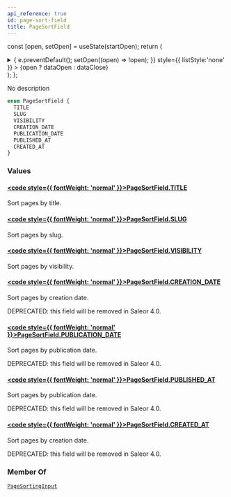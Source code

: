 ```yaml
---
api_reference: true
id: page-sort-field
title: PageSortField
---
```






const [open, setOpen] = useState(startOpen);
return (
<details {...(open ? { open: true } : {})} className="details" style={{ border:'none', boxShadow:'none', background:'var(--ifm-background-color)' }}>
<summary
onClick={(e) => {
e.preventDefault();
setOpen((open) => !open);
}}
style={{ listStyle:'none' }} >
{open ? dataOpen : dataClose}
</summary>
{open && children}
</details>
);
};

No description

```graphql
enum PageSortField {
  TITLE
  SLUG
  VISIBILITY
  CREATION_DATE
  PUBLICATION_DATE
  PUBLISHED_AT
  CREATED_AT
}
```

### Values

#### [<code style={{ fontWeight: 'normal' }}>PageSortField.<b>TITLE</b></code>](#)

Sort pages by title.

#### [<code style={{ fontWeight: 'normal' }}>PageSortField.<b>SLUG</b></code>](#)

Sort pages by slug.

#### [<code style={{ fontWeight: 'normal' }}>PageSortField.<b>VISIBILITY</b></code>](#)

Sort pages by visibility.

#### [<code style={{ fontWeight: 'normal' }}>PageSortField.<b>CREATION_DATE</b></code>](#)

Sort pages by creation date.

DEPRECATED: this field will be removed in Saleor 4.0.

#### [<code style={{ fontWeight: 'normal' }}>PageSortField.<b>PUBLICATION_DATE</b></code>](#)

Sort pages by publication date.

DEPRECATED: this field will be removed in Saleor 4.0.

#### [<code style={{ fontWeight: 'normal' }}>PageSortField.<b>PUBLISHED_AT</b></code>](#)

Sort pages by publication date.

DEPRECATED: this field will be removed in Saleor 4.0.

#### [<code style={{ fontWeight: 'normal' }}>PageSortField.<b>CREATED_AT</b></code>](#)

Sort pages by creation date.

DEPRECATED: this field will be removed in Saleor 4.0.

### Member Of

[`PageSortingInput`](../../../api-reference/pages/inputs/page-sorting-input.mdx) <Badge class="badge badge--secondary" text="input"/>
